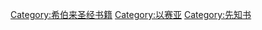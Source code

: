 {{Catmore}}

[[Category:希伯来圣经书籍|Category:希伯来圣经书籍]]
[[Category:以赛亚|Category:以赛亚]]
[[Category:先知书|Category:先知书]]